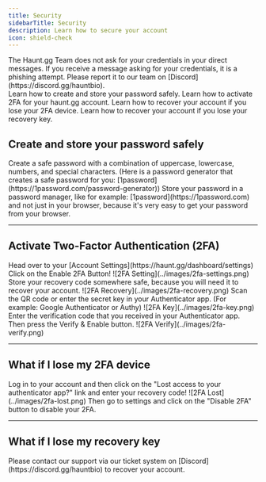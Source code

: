 ```yaml
---
title: Security
sidebarTitle: Security
description: Learn how to secure your account
icon: shield-check
---
```


<Warning>
    The Haunt.gg Team does not ask for your credentials in your direct messages. If you receive a message asking for your credentials, it is a phishing attempt. Please report it to our team on [Discord](https://discord.gg/hauntbio).
</Warning>

<div className="mobile-only">
<Card title="Create and store your password safely" icon="circle-1" href="../guides/security#create-and-store-your-password-safely" horizontal>
Learn how to create and store your password safely.
</Card>

<Card title="Activate Two-Factor-Authetication (2FA)" icon="circle-2" href="../guides/security#activate-two-factor-authentication-2fa" horizontal>
Learn how to activate 2FA for your haunt.gg account.
</Card>

<Card title="What if I lose my 2FA device?" icon="circle-3" href="../guides/security#what-if-i-lose-my-2fa-device" horizontal>
Learn how to recover your account if you lose your 2FA device.
</Card>

<Card title="What if I lose my recovery key?" icon="circle-4" href="../guides/security#what-if-i-lose-my-recovery-key" horizontal>
Learn how to recover your account if you lose your recovery key.
</Card>
</div>

## Create and store your password safely

<Steps>
    <Step title="Create a Password">
        Create a safe password with a combination of uppercase, lowercase, numbers, and special characters. (Here is a password generator that creates a safe password for you: [1password](https://1password.com/password-generator))
    </Step>
    <Step title="Store your Password somewhere safe">
        Store your password in a password manager, like for example: [1password](https://1password.com) and not just in your browser, because it's very easy to get your password from your browser.
    </Step>
</Steps>

---

## Activate Two-Factor Authentication (2FA)

<Steps>
    <Step title="Account Settings">
        Head over to your [Account Settings](https://haunt.gg/dashboard/settings)
    </Step>
    <Step title="Click on Enable 2FA">
        Click on the Enable 2FA Button!
        <Frame>
            ![2FA Setting](../images/2fa-settings.png)
        </Frame>
    </Step>
    <Step title="Save your Recovery Code">
        Store your recovery code somewhere safe, because you will need it to recover your account.
        <Frame>
            ![2FA Recovery](../images/2fa-recovery.png)
        </Frame>        
    </Step>
    <Step Title="Scan the QR code or enter the secret key in your authenticator app">
        Scan the QR code or enter the secret key in your Authenticator app. (For example: Google Authenticator or Authy)
        <Frame>
            ![2FA Key](../images/2fa-key.png)
        </Frame>  
    </Step>
    <Step Title="Enter your verification code">
        Enter the verification code that you received in your Authenticator app. Then press the Verify & Enable button.
        <Frame>
            ![2FA Verify](../images/2fa-verify.png)
        </Frame>  
    </Step>
</Steps>

---

## What if I lose my 2FA device

<Steps>
    <Step title="Log into your account using your recovery code">
        Log in to your account and then click on the "Lost access to your authenticator app?" link and enter your recovery code!
    <Frame>
        ![2FA Lost](../images/2fa-lost.png)
    </Frame>              
    </Step>
    <Step title="Disable your 2FA">
        Then go to settings and click on the "Disable 2FA" button to disable your 2FA.
    </Step>
</Steps>

---

## What if I lose my recovery key
 
<Info>
    Please contact our support via our ticket system on [Discord](https://discord.gg/hauntbio) to recover your account.
</Info>
